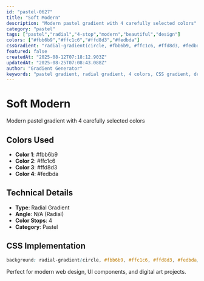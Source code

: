 ```yaml
---
id: "pastel-0627"
title: "Soft Modern"
description: "Modern pastel gradient with 4 carefully selected colors"
category: "pastel"
tags: ["pastel","radial","4-stop","modern","beautiful","design"]
colors: ["#fbb6b9","#ffc1c6","#ffd8d3","#fedbda"]
cssGradient: "radial-gradient(circle, #fbb6b9, #ffc1c6, #ffd8d3, #fedbda)"
featured: false
createdAt: "2025-08-12T07:18:12.903Z"
updatedAt: "2025-08-25T07:08:43.088Z"
author: "Gradient Generator"
keywords: "pastel gradient, radial gradient, 4 colors, CSS gradient, design, #fbb6b9, #ffc1c6, #ffd8d3, #fedbda"
---
```


# Soft Modern

Modern pastel gradient with 4 carefully selected colors

## Colors Used
- **Color 1**: #fbb6b9
- **Color 2**: #ffc1c6
- **Color 3**: #ffd8d3
- **Color 4**: #fedbda

## Technical Details
- **Type**: Radial Gradient
- **Angle**: N/A (Radial)
- **Color Stops**: 4
- **Category**: Pastel

## CSS Implementation
```css
background: radial-gradient(circle, #fbb6b9, #ffc1c6, #ffd8d3, #fedbda);
```

Perfect for modern web design, UI components, and digital art projects.
